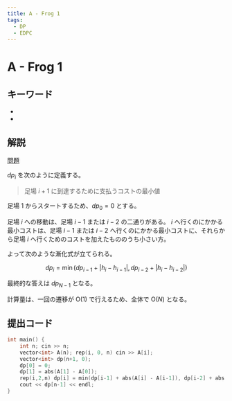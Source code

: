 ```yaml
---
title: A - Frog 1
tags:
  - DP
  - EDPC
---
```


# A - Frog 1

## キーワード


- <Tag tag="DP" />
- <Tag tag="EDPC" />

## 解説

[問題](https://atcoder.jp/contests/dp/tasks/dp_a)

$dp_i$ を次のように定義する。

> 足場 $i+1$ に到達するために支払うコストの最小値

足場 $1$ からスタートするため、$dp_0 = 0$ とする。

足場 $i$ への移動は、足場 $i-1$ または $i-2$ の二通りがある。
$i$ へ行くのにかかる最小コストは、足場 $i-1$ または $i-2$ へ行くのにかかる最小コストに、それらから足場 $i$ へ行くためのコストを加えたもののうち小さい方。

よって次のような漸化式が立てられる。

$$
dp_i = \min(dp_{i-1} + |h_i - h_{i-1}|, dp_{i-2} + |h_i - h_{i-2}|)
$$

最終的な答えは $dp_{N-1}$ となる。

計算量は、一回の遷移が $\mathrm{O}(1)$ で行えるため、全体で $\mathrm{O}(N)$ となる。

## 提出コード

```cpp
int main() {
    int n; cin >> n;
    vector<int> A(n); rep(i, 0, n) cin >> A[i];
    vector<int> dp(n+1, 0);
    dp[0] = 0;
    dp[1] = abs(A[1] - A[0]);
    rep(i,2,n) dp[i] = min(dp[i-1] + abs(A[i] - A[i-1]), dp[i-2] + abs(A[i] - A[i-2]));
    cout << dp[n-1] << endl;
}
```
